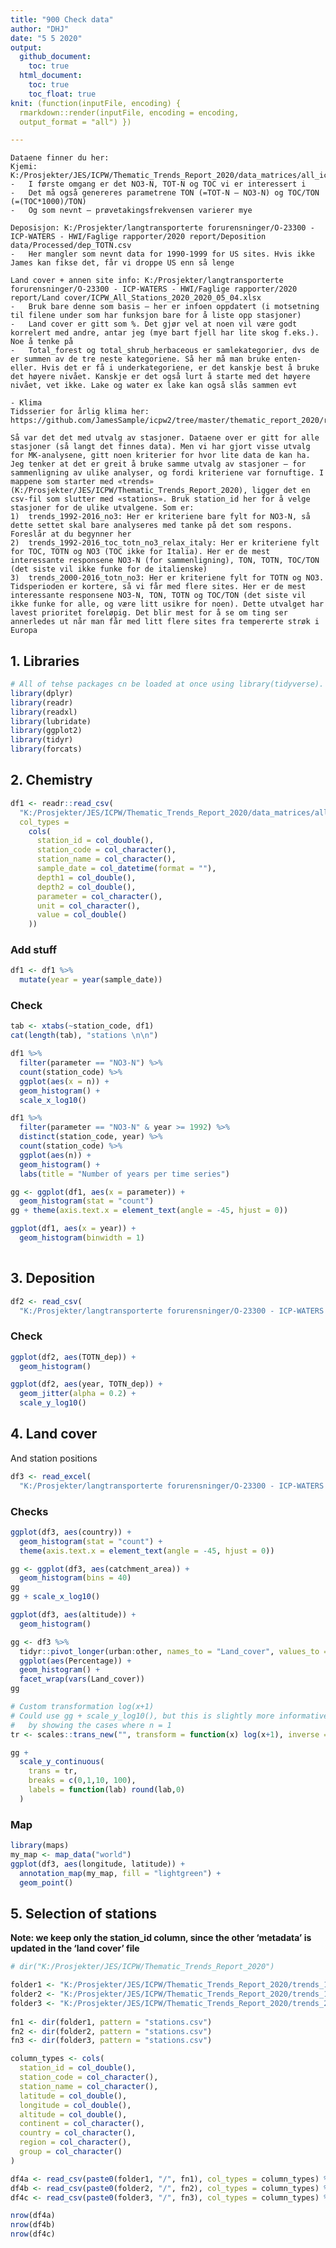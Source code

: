 ```yaml
---
title: "900 Check data"
author: "DHJ"
date: "5 5 2020"
output: 
  github_document:
    toc: true
  html_document:
    toc: true    
    toc_float: true
knit: (function(inputFile, encoding) {
  rmarkdown::render(inputFile, encoding = encoding,
  output_format = "all") })    

---
```


```
Dataene finner du her:
Kjemi: K:/Prosjekter/JES/ICPW/Thematic_Trends_Report_2020/data_matrices/all_icpw_samples_long.csv
-	I første omgang er det NO3-N, TOT-N og TOC vi er interessert i
-	Det må også genereres parametrene TON (=TOT-N – NO3-N) og TOC/TON (=(TOC*1000)/TON)
-	Og som nevnt – prøvetakingsfrekvensen varierer mye

Deposisjon: K:/Prosjekter/langtransporterte forurensninger/O-23300 - ICP-WATERS - HWI/Faglige rapporter/2020 report/Deposition data/Processed/dep_TOTN.csv
-	Her mangler som nevnt data for 1990-1999 for US sites. Hvis ikke James kan fikse det, får vi droppe US enn så lenge

Land cover + annen site info: K:/Prosjekter/langtransporterte forurensninger/O-23300 - ICP-WATERS - HWI/Faglige rapporter/2020 report/Land cover/ICPW_All_Stations_2020_2020_05_04.xlsx
-	Bruk bare denne som basis – her er infoen oppdatert (i motsetning til filene under som har funksjon bare for å liste opp stasjoner)
-	Land cover er gitt som %. Det gjør vel at noen vil være godt korrelert med andre, antar jeg (mye bart fjell har lite skog f.eks.). Noe å tenke på
-	Total_forest og total_shrub_herbaceous er samlekategorier, dvs de er summen av de tre neste kategoriene. Så her må man bruke enten-eller. Hvis det er få i underkategoriene, er det kanskje best å bruke det høyere nivået. Kanskje er det også lurt å starte med det høyere nivået, vet ikke. Lake og water ex lake kan også slås sammen evt

- Klima
Tidsserier for årlig klima her: https://github.com/JamesSample/icpw2/tree/master/thematic_report_2020/results/climate

Så var det det med utvalg av stasjoner. Dataene over er gitt for alle stasjoner (så langt det finnes data). Men vi har gjort visse utvalg for MK-analysene, gitt noen kriterier for hvor lite data de kan ha. Jeg tenker at det er greit å bruke samme utvalg av stasjoner – for sammenligning av ulike analyser, og fordi kriteriene var fornuftige. I mappene som starter med «trends» (K:/Prosjekter/JES/ICPW/Thematic_Trends_Report_2020), ligger det en csv-fil som slutter med «stations». Bruk station_id her for å velge stasjoner for de ulike utvalgene. Som er:
1)	trends_1992-2016_no3: Her er kriteriene bare fylt for NO3-N, så dette settet skal bare analyseres med tanke på det som respons. Foreslår at du begynner her
2)	trends_1992-2016_toc_totn_no3_relax_italy: Her er kriteriene fylt for TOC, TOTN og NO3 (TOC ikke for Italia). Her er de mest interessante responsene NO3-N (for sammenligning), TON, TOTN, TOC/TON (det siste vil ikke funke for de italienske)
3)	trends_2000-2016_totn_no3: Her er kriteriene fylt for TOTN og NO3. Tidsperioden er kortere, så vi får med flere sites. Her er de mest interessante responsene NO3-N, TON, TOTN og TOC/TON (det siste vil ikke funke for alle, og være litt usikre for noen). Dette utvalget har lavest prioritet foreløpig. Det blir mest for å se om ting ser annerledes ut når man får med litt flere sites fra tempererte strøk i Europa
``` 




## 1. Libraries  
```r

# All of tehse packages cn be loaded at once using library(tidyverse). (I just like to be specific.)
library(dplyr)
library(readr)
library(readxl)
library(lubridate)
library(ggplot2)
library(tidyr)
library(forcats)

```

## 2. Chemistry  

```r

df1 <- readr::read_csv(
  "K:/Prosjekter/JES/ICPW/Thematic_Trends_Report_2020/data_matrices/all_icpw_samples_long.csv",
  col_types = 
    cols(
      station_id = col_double(),
      station_code = col_character(),
      station_name = col_character(),
      sample_date = col_datetime(format = ""),
      depth1 = col_double(),
      depth2 = col_double(),
      parameter = col_character(),
      unit = col_character(),
      value = col_double()
    ))

```

### Add stuff  
```r

df1 <- df1 %>%
  mutate(year = year(sample_date))

```


### Check
```r

tab <- xtabs(~station_code, df1)
cat(length(tab), "stations \n\n")

df1 %>%
  filter(parameter == "NO3-N") %>%
  count(station_code) %>%
  ggplot(aes(x = n)) +
  geom_histogram() +
  scale_x_log10()

df1 %>%
  filter(parameter == "NO3-N" & year >= 1992) %>%
  distinct(station_code, year) %>%
  count(station_code) %>%
  ggplot(aes(n)) +
  geom_histogram() +
  labs(title = "Number of years per time series")

gg <- ggplot(df1, aes(x = parameter)) +
  geom_histogram(stat = "count")
gg + theme(axis.text.x = element_text(angle = -45, hjust = 0))

ggplot(df1, aes(x = year)) +
  geom_histogram(binwidth = 1)
  
```

## 3. Deposition  
```r

df2 <- read_csv(
  "K:/Prosjekter/langtransporterte forurensninger/O-23300 - ICP-WATERS - HWI/Faglige rapporter/2020 report/Deposition data/Processed/dep_TOTN.csv")

```
### Check  
```r

ggplot(df2, aes(TOTN_dep)) +
  geom_histogram()

ggplot(df2, aes(year, TOTN_dep)) +
  geom_jitter(alpha = 0.2) +
  scale_y_log10()

```

## 4. Land cover  
And station positions
```r

df3 <- read_excel(
  "K:/Prosjekter/langtransporterte forurensninger/O-23300 - ICP-WATERS - HWI/Faglige rapporter/2020 report/Land cover/ICPW_All_Stations_2020_2020_05_04.xlsx")


```

### Checks  
```r

ggplot(df3, aes(country)) +
  geom_histogram(stat = "count") +
  theme(axis.text.x = element_text(angle = -45, hjust = 0))

gg <- ggplot(df3, aes(catchment_area)) +
  geom_histogram(bins = 40)
gg
gg + scale_x_log10()

ggplot(df3, aes(altitude)) +
  geom_histogram()

gg <- df3 %>%
  tidyr::pivot_longer(urban:other, names_to = "Land_cover", values_to = "Percentage") %>%
  ggplot(aes(Percentage)) +
  geom_histogram() +
  facet_wrap(vars(Land_cover))
gg

# Custom transformation log(x+1)
# Could use gg + scale_y_log10(), but this is slightly more informative
#   by showing the cases where n = 1
tr <- scales::trans_new("", transform = function(x) log(x+1), inverse = function(x) exp(x)-1)

gg + 
  scale_y_continuous(
    trans = tr, 
    breaks = c(0,1,10, 100),
    labels = function(lab) round(lab,0)
  )

```

### Map  
```r

library(maps)
my_map <- map_data("world")
ggplot(df3, aes(longitude, latitude)) +
  annotation_map(my_map, fill = "lightgreen") +
  geom_point()

```



## 5. Selection of stations   
**Note: we keep only the station_id column, since the other 'metadata' is updated in the 'land cover' file**  
```r

# dir("K:/Prosjekter/JES/ICPW/Thematic_Trends_Report_2020")

folder1 <- "K:/Prosjekter/JES/ICPW/Thematic_Trends_Report_2020/trends_1992-2016_no3"
folder2 <- "K:/Prosjekter/JES/ICPW/Thematic_Trends_Report_2020/trends_1992-2016_toc_totn_no3_relax_italy"
folder3 <- "K:/Prosjekter/JES/ICPW/Thematic_Trends_Report_2020/trends_2000-2016_totn_no3"
  
fn1 <- dir(folder1, pattern = "stations.csv")
fn2 <- dir(folder2, pattern = "stations.csv")
fn3 <- dir(folder3, pattern = "stations.csv")

column_types <- cols(
  station_id = col_double(),
  station_code = col_character(),
  station_name = col_character(),
  latitude = col_double(),
  longitude = col_double(),
  altitude = col_double(),
  continent = col_character(),
  country = col_character(),
  region = col_character(),
  group = col_character()
)

df4a <- read_csv(paste0(folder1, "/", fn1), col_types = column_types) %>% select(station_id)
df4b <- read_csv(paste0(folder2, "/", fn2), col_types = column_types) %>% select(station_id)
df4c <- read_csv(paste0(folder3, "/", fn3), col_types = column_types) %>% select(station_id)

nrow(df4a)
nrow(df4b)
nrow(df4c)

```



